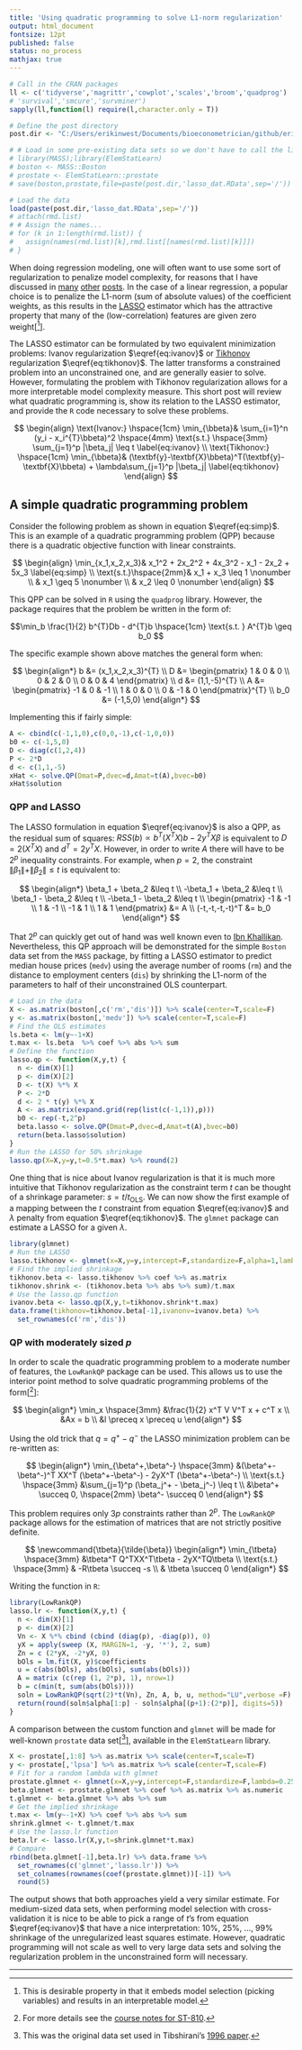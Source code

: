 ---
title: 'Using quadratic programming to solve L1-norm regularization'
output: html_document
fontsize: 12pt
published: false
status: no_process
mathjax: true
---
  
```{r,echo=F,message=FALSE,warning=FALSE,results='hide'}
# Call in the CRAN packages
ll <- c('tidyverse','magrittr','cowplot','scales','broom','quadprog')
# 'survival','smcure','survminer')
sapply(ll,function(l) require(l,character.only = T))

# Define the post directory
post.dir <- "C:/Users/erikinwest/Documents/bioeconometrician/github/erikdrysdale.github.io/_rmd/extra_lasso/"

# # Load in some pre-existing data sets so we don't have to call the libraries
# library(MASS);library(ElemStatLearn)
# boston <- MASS::Boston
# prostate <- ElemStatLearn::prostate
# save(boston,prostate,file=paste(post.dir,'lasso_dat.RData',sep='/'))

# Load the data
load(paste(post.dir,'lasso_dat.RData',sep='/'))
# attach(rmd.list)
# # Assign the names...
# for (k in 1:length(rmd.list)) {
#   assign(names(rmd.list)[k],rmd.list[[names(rmd.list)[k]]])
# }
```

When doing regression modeling, one will often want to use some sort of regularization to penalize model complexity, for reasons that I have discussed in [many](http://www.erikdrysdale.com/cirdna/) [other]((https://erikdrysdale.github.io/ridge/)) [posts](https://erikdrysdale.github.io/ml_causal/). In the case of a linear regression, a popular choice is to penalize the L1-norm (sum of absolute values) of the coefficient weights, as this results in the [LASSO](https://en.wikipedia.org/wiki/Lasso_(statistics)) estimator which has the attractive property that many of the (low-correlation) features are given zero weight[[^1]]. 

The LASSO estimator can be formulated by two equivalent minimization problems: Ivanov regularization $\eqref{eq:ivanov}$ or [Tikhonov](https://en.wikipedia.org/wiki/Tikhonov_regularization) regularization $\eqref{eq:tikhonov}$. The latter transforms a constrained problem into an unconstrained one, and are generally easier to solve. However, formulating the problem with Tikhonov regularization allows for a more interpretable model complexity measure. This short post will review what quadratic programming is, show its relation to the LASSO estimator, and provide the `R` code necessary to solve these problems.

$$\newcommand{\bbeta}{\pmb{\beta}} $$

$$
\begin{align}
\text{Ivanov:} \hspace{1cm} \min_{\bbeta}& \sum_{i=1}^n (y_i - x_i^{T}\bbeta)^2 \hspace{4mm} \text{s.t.} \hspace{3mm} \sum_{j=1}^p |\beta_j| \leq t \label{eq:ivanov} \\
\text{Tikhonov:} \hspace{1cm} \min_{\bbeta}& (\textbf{y}-\textbf{X}\bbeta)^T(\textbf{y}-\textbf{X}\bbeta) + \lambda\sum_{j=1}^p |\beta_j|  \label{eq:tikhonov}
\end{align}
$$

## A simple quadratic programming problem

Consider the following problem as shown in equation $\eqref{eq:simp}$. This is an example of a quadratic programming problem (QPP) because there is a quadratic objective function with linear constraints.

$$
\begin{align}
\min_{x_1,x_2,x_3}& x_1^2 + 2x_2^2 + 4x_3^2 - x_1 - 2x_2 + 5x_3 \label{eq:simp} \\
\text{s.t.}\hspace{2mm}& x_1 + x_3 \leq 1 \nonumber \\
& x_1 \geq 5 \nonumber \\
& x_2 \leq 0 \nonumber
\end{align}
$$

This QPP can be solved in `R` using the `quadprog` library. However, the package requires that the problem be written in the form of: 

$$\min_b \frac{1}{2} b^{T}Db - d^{T}b \hspace{1cm} \text{s.t. } A^{T}b \geq b_0 $$

The specific example shown above matches the general form when:

$$
\begin{align*}
b &= (x_1,x_2,x_3)^{T} \\
D &= \begin{pmatrix} 1 & 0 & 0 \\ 0 & 2 & 0 \\ 0 & 0 & 4 \end{pmatrix} \\
d &= (1,1,-5)^{T} \\
A &= \begin{pmatrix} -1 & 0 & -1 \\ 1 & 0 & 0 \\ 0 & -1 & 0 \end{pmatrix}^{T} \\
b_0 &= (-1,5,0)
\end{align*}
$$

Implementing this if fairly simple:

```{r}
A <- cbind(c(-1,1,0),c(0,0,-1),c(-1,0,0))
b0 <- c(-1,5,0)
D <- diag(c(1,2,4))
P <- 2*D
d <- c(1,1,-5)
xHat <- solve.QP(Dmat=P,dvec=d,Amat=t(A),bvec=b0)
xHat$solution
```

### QPP and LASSO

The LASSO formulation in equation $\eqref{eq:ivanov}$ is also a QPP, as the residual sum of squares: $RSS(b) \propto b^T (X^T X) b - 2y^T X \beta$ is equivalent to $D=2 (X^TX)$ and $d^{T}=2y^TX$. However, in order to write $A$ there will have to be $2^p$ inequality constraints. For example, when $p=2$, the constraint $\|\beta_1\| + \|\beta_2\| \leq t$ is equivalent to:

$$
\begin{align*}
\beta_1 + \beta_2 &\leq t \\
-\beta_1 + \beta_2 &\leq t \\
\beta_1 - \beta_2 &\leq t \\
-\beta_1 - \beta_2 &\leq t \\
\begin{pmatrix} -1 & -1 \\ 1 & -1 \\ -1 & 1 \\ 1 & 1 \end{pmatrix} &= A \\
(-t,-t,-t,-t)^T &= b_0
\end{align*}
$$

That $2^p$ can quickly get out of hand was well known even to [Ibn Khallikan](https://en.wikipedia.org/wiki/Wheat_and_chessboard_problem). Nevertheless, this QP approach will be demonstrated for the simple `Boston` data set from the `MASS` package, by fitting a LASSO estimator to predict median house prices (`medv`) using the average number of rooms (`rm`) and the distance to employment centers (`dis`) by shrinking the L1-norm of the parameters to half of their unconstrained OLS counterpart.

```{r,message=F,warning=F}
# Load in the data
X <- as.matrix(boston[,c('rm','dis')]) %>% scale(center=T,scale=F)
y <- as.matrix(boston[,'medv']) %>% scale(center=T,scale=F)
# Find the OLS estimates
ls.beta <- lm(y~-1+X)
t.max <- ls.beta  %>% coef %>% abs %>% sum
# Define the function
lasso.qp <- function(X,y,t) {
  n <- dim(X)[1]
  p <- dim(X)[2]
  D <- t(X) %*% X
  P <- 2*D
  d <- 2 * t(y) %*% X
  A <- as.matrix(expand.grid(rep(list(c(-1,1)),p)))
  b0 <- rep(-t,2^p)
  beta.lasso <- solve.QP(Dmat=P,dvec=d,Amat=t(A),bvec=b0)
  return(beta.lasso$solution)
}
# Run the LASSO for 50% shrinkage
lasso.qp(X=X,y=y,t=0.5*t.max) %>% round(2)
```

One thing that is nice about Ivanov regularization is that it is much more intuitive that Tikhonov regularization as the constraint term $t$ can be thought of a shrinkage parameter: $s=t/t_{\text{OLS}}$. We can now show the first example of a mapping between the $t$ constraint from equation $\eqref{eq:ivanov}$ and $\lambda$ penalty from equation $\eqref{eq:tikhonov}$. The `glmnet` package can estimate a LASSO for a given $\lambda$. 

```{r,message=F,warning=F}
library(glmnet)
# Run the LASSO
lasso.tikhonov <- glmnet(x=X,y=y,intercept=F,standardize=F,alpha=1,lambda=1)
# Find the implied shrinkage
tikhonov.beta <- lasso.tikhonov %>% coef %>% as.matrix
tikhonov.shrink <- (tikhonov.beta %>% abs %>% sum)/t.max
# Use the lasso.qp function
ivanov.beta <- lasso.qp(X,y,t=tikhonov.shrink*t.max)
data.frame(tikhonov=tikhonov.beta[-1],ivanonv=ivanov.beta) %>%
  set_rownames(c('rm','dis'))
```

### QP with moderately sized $p$

In order to scale the quadratic programming problem to a moderate number of features, the `LowRankQP` package can be used. This allows us to use the interior point method to solve quadratic programming problems of the form[[^2]]:

$$
\begin{align*}
\min_x \hspace{3mm} &\frac{1}{2} x^T V V^T x + c^T x \\
&Ax = b \\
&l \preceq x \preceq u
\end{align*}
$$

Using the old trick that $q = q^+ - q^-$ the LASSO minimization problem can be re-written as:

$$
\begin{align*}
\min_{\beta^+,\beta^-} \hspace{3mm} &(\beta^+-\beta^-)^T XX^T  (\beta^+-\beta^-) - 2yX^T (\beta^+-\beta^-) \\
\text{s.t.} \hspace{3mm} &\sum_{j=1}^p (\beta_j^+ - \beta_j^-) \leq t \\
&\beta^+ \succeq 0, \hspace{2mm} \beta^- \succeq 0
\end{align*}
$$

This problem requires only $3p$ constraints rather than $2^p$. The `LowRankQP` package allows for the estimation of matrices that are not strictly positive definite.

$$
\newcommand{\tbeta}{\tilde{\beta}}
\begin{align*}
\min_{\tbeta} \hspace{3mm} &\tbeta^T Q^TXX^T\tbeta - 2yX^TQ\tbeta   \\
\text{s.t.} \hspace{3mm} & -R\tbeta \succeq -s \\
& \tbeta \succeq 0
\end{align*}
$$

Writing the function in `R`:

```{r,message=F}
library(LowRankQP)
lasso.lr <- function(X,y,t) {
  n <- dim(X)[1]
  p <- dim(X)[2]
  Vn <- X %*% cbind (cbind (diag(p), -diag(p)), 0)
  yX = apply(sweep (X, MARGIN=1, -y, '*'), 2, sum)
  Zn = c (2*yX, -2*yX, 0)
  bOls = lm.fit(X, y)$coefficients
  u = c(abs(bOls), abs(bOls), sum(abs(bOls)))
  A = matrix (c(rep (1, 2*p), 1), nrow=1)
  b = c(min(t, sum(abs(bOls))))
  soln = LowRankQP(sqrt(2)*t(Vn), Zn, A, b, u, method="LU",verbose =F)
  return(round(soln$alpha[1:p] - soln$alpha[(p+1):(2*p)], digits=5))
}
```

A comparison between the custom function and `glmnet` will be made for well-known `prostate` data set[[^3]], available in the `ElemStatLearn` library.

```{r,message=F}
X <- prostate[,1:8] %>% as.matrix %>% scale(center=T,scale=T)
y <- prostate[,'lpsa'] %>% as.matrix %>% scale(center=T,scale=F)
# Fit for a random lambda with glmnet
prostate.glmnet <- glmnet(x=X,y=y,intercept=F,standardize=F,lambda=0.25)
beta.glmnet <- prostate.glmnet %>% coef %>% as.matrix %>% as.numeric
t.glmnet <- beta.glmnet %>% abs %>% sum
# Get the implied shrinkage
t.max <- lm(y~-1+X) %>% coef %>% abs %>% sum
shrink.glmnet <- t.glmnet/t.max
# Use the lasso.lr function
beta.lr <- lasso.lr(X,y,t=shrink.glmnet*t.max)
# Compare
rbind(beta.glmnet[-1],beta.lr) %>% data.frame %>%
  set_rownames(c('glmnet','lasso.lr')) %>%
  set_colnames(rownames(coef(prostate.glmnet))[-1]) %>%
  round(5)
```

The output shows that both approaches yield a very similar estimate. For medium-sized data sets, when performing model selection with cross-validation it is nice to be able to pick a range of $t$'s from equation $\eqref{eq:ivanov}$ that have a nice interpretation: 10%, 25%, ..., 99% shrinkage of the unregularized least squares estimate. However, quadratic programming will not scale as well to very large data sets and solving the regularization problem in the unconstrained form will necessary.

* * *

[^1]: This is desirable property in that it embeds model selection (picking variables) and results in an interpretable model. 

[^2]: For more details see the [course notes for ST-810](http://www.stat.ncsu.edu/people/zhou/courses/st810/notes/lect09QP.pdf).

[^3]: This was the original data set used in Tibshirani's [1996 paper](http://statweb.stanford.edu/~tibs/lasso/lasso.pdf).
